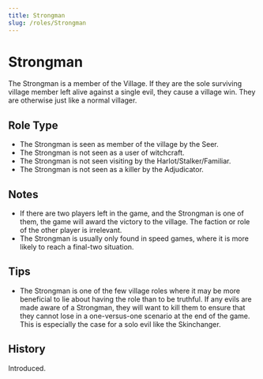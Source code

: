 ```yaml
---
title: Strongman
slug: /roles/Strongman
---
```


# Strongman

The Strongman is a member of the Village. If they are the sole surviving village member left alive against a single evil, they cause a village win. They are otherwise just like a normal villager.

## Role Type

- The Strongman is seen as member of the village by the Seer.
- The Strongman is not seen as a user of witchcraft.
- The Strongman is not seen visiting by the Harlot/Stalker/Familiar.
- The Strongman is not seen as a killer by the Adjudicator.

## Notes

- If there are two players left in the game, and the Strongman is one of them, the game will award the victory to the village. The faction or role of the other player is irrelevant.
- The Strongman is usually only found in speed games, where it is more likely to reach a final-two situation.

## Tips

- The Strongman is one of the few village roles where it may be more beneficial to lie about having the role than to be truthful. If any evils are made aware of a Strongman, they will want to kill them to ensure that they cannot lose in a one-versus-one scenario at the end of the game. This is especially the case for a solo evil like the Skinchanger.

## History

<timeline lineColor="white">
  <event interval="2018-12-08">Introduced.</event>
</timeline>
